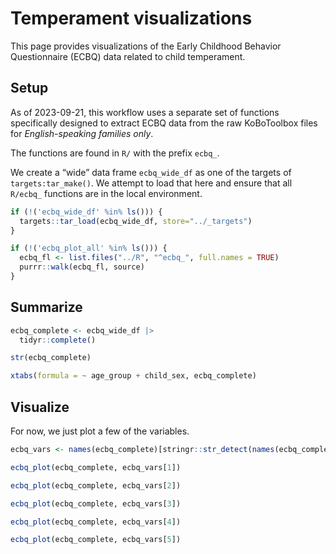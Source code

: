 # Temperament visualizations {-}

This page provides visualizations of the Early Childhood Behavior Questionnaire (ECBQ) data related to child temperament.

## Setup {-}

As of 2023-09-21, this workflow uses a separate set of functions specifically designed to extract ECBQ data from the raw KoBoToolbox files for *English-speaking families only*.

The functions are found in `R/` with the prefix `ecbq_`.

We create a "wide" data frame `ecbq_wide_df` as one of the targets of `targets:tar_make()`.
We attempt to load that here and ensure that all `R/ecbq_` functions are in the local environment.

```r
if (!('ecbq_wide_df' %in% ls())) {
  targets::tar_load(ecbq_wide_df, store="../_targets")
}

if (!('ecbq_plot_all' %in% ls())) {
  ecbq_fl <- list.files("../R", "^ecbq_", full.names = TRUE)
  purrr::walk(ecbq_fl, source)
}
```

## Summarize {-}

```r
ecbq_complete <- ecbq_wide_df |>
  tidyr::complete()

str(ecbq_complete)
```

```r
xtabs(formula = ~ age_group + child_sex, ecbq_complete)
```

## Visualize {-}

For now, we just plot a few of the variables.

```r
ecbq_vars <- names(ecbq_complete)[stringr::str_detect(names(ecbq_complete),"rothbart_")]
```

```r
ecbq_plot(ecbq_complete, ecbq_vars[1])
```

```r
ecbq_plot(ecbq_complete, ecbq_vars[2])
```

```r
ecbq_plot(ecbq_complete, ecbq_vars[3])
```

```r
ecbq_plot(ecbq_complete, ecbq_vars[4])
```

```r
ecbq_plot(ecbq_complete, ecbq_vars[5])
```